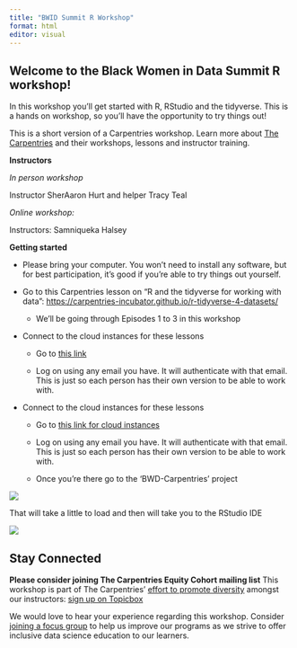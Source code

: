 ```yaml
---
title: "BWID Summit R Workshop"
format: html
editor: visual
---
```


## Welcome to the Black Women in Data Summit R workshop!

In this workshop you'll get started with R, RStudio and the tidyverse. This is a hands on workshop, so you'll have the opportunity to try things out!

This is a short version of a Carpentries workshop. Learn more about [The Carpentries](https://carpentries.org/) and their workshops, lessons and instructor training.

**Instructors**

*In person workshop*

Instructor SherAaron Hurt and helper Tracy Teal

*Online workshop:*

Instructors: Samniqueka Halsey

**Getting started**

-   Please bring your computer. You won't need to install any software, but for best participation, it's good if you're able to try things out yourself.

-   Go to this Carpentries lesson on "R and the tidyverse for working with data": <https://carpentries-incubator.github.io/r-tidyverse-4-datasets/>

    -   We'll be going through Episodes 1 to 3 in this workshop

-   Connect to the cloud instances for these lessons

    -   Go to [this link](https://rstudio.cloud/spaces/286583/join?access_code=vcDAcTYXoytSO_TPSDnLpsCAdt6wNCxUN4uHInEE)

    -   Log on using any email you have. It will authenticate with that email. This is just so each person has their own version to be able to work with.
    
-   Connect to the cloud instances for these lessons

    -   Go to [this link for cloud instances](https://rstudio.cloud/spaces/286583/join?access_code=vcDAcTYXoytSO_TPSDnLpsCAdt6wNCxUN4uHInEE)

    -   Log on using any email you have. It will authenticate with that email. This is just so each person has their own version to be able to work with.

    -   Once you're there go to the 'BWD-Carpentries' project

![](images/BWD-Carpentries.png){fig-alt="RStudio Cloud project selection BWD-Carpentries."}

That will take a little to load and then will take you to the RStudio IDE


![](images/RStudioIDE.png){fig-alt="RStudio IDE in Cloud"}

## Stay Connected
**Please consider joining The Carpentries Equity Cohort mailing list**
This workshop is part of The Carpentries' [effort to promote diversity](https://carpentries.org/blog/2021/06/carpentries-sloan-foundation-announcement/) amongst our instructors: [sign up on Topicbox](https://carpentries.topicbox.com/groups/equity-cohort) 

We would love to hear your experience regarding this workshop. Consider [joining a focus group](https://forms.gle/gXSzkjnPCdyZSicWA) to help us improve our programs as we strive to offer inclusive data science education to our learners. 
